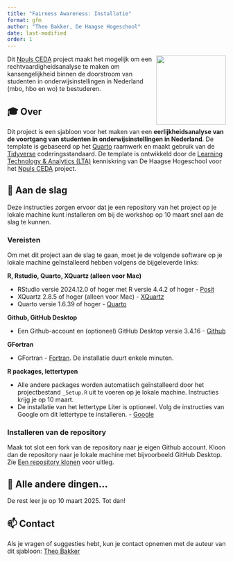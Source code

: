 ```yaml
---
title: "Fairness Awareness: Installatie"
format: gfm
author: "Theo Bakker, De Haagse Hogeschool"
date: last-modified
order: 1
---
```


<a name="top"></a>

<img src="figures/fairness-awareness-hex.png" align="right" height="160"/>

Dit [Npuls CEDA](https://community-data-ai.npuls.nl/groups/view/44d20066-53a8-48c2-b4e9-be348e05d273/project-center-for-educational-data-analytics-ceda) project maakt het mogelijk om een rechtvaardigheidsanalyse te maken om kansengelijkheid binnen de doorstroom van studenten in onderwijsinstellingen in Nederland (mbo, hbo en wo) te bestuderen.

## 🎓 Over

Dit project is een sjabloon voor het maken van een **eerlijkheidsanalyse van de voortgang van studenten in onderwijsinstellingen in Nederland**. De template is gebaseerd op het [Quarto](https://quarto.org/docs/get-started/) raamwerk en maakt gebruik van de [Tidyverse](https://www.tidyverse.org/) coderingsstandaard. De template is ontwikkeld door de [Learning Technology & Analytics (LTA)](https://www.dehaagsehogeschool.nl/onderzoek/lectoraten/learning-technology-analytics) kenniskring van De Haagse Hogeschool voor het [Npuls CEDA](https://community-data-ai.npuls.nl/groups/view/44d20066-53a8-48c2-b4e9-be348e05d273/project-center-for-educational-data-analytics-ceda) project.

## 🚀 Aan de slag

Deze instructies zorgen ervoor dat je een repository van het project op je lokale machine kunt installeren om bij de workshop op 10 maart snel aan de slag te kunnen.

### Vereisten

Om met dit project aan de slag te gaan, moet je de volgende software op je lokale machine geïnstalleerd hebben volgens de bijgeleverde links:

**R, Rstudio, Quarto, XQuartz (alleen voor Mac)**

-   RStudio versie 2024.12.0 of hoger met R versie 4.4.2 of hoger - [Posit](https://posit.co/download/rstudio-desktop/)
-   XQuartz 2.8.5 of hoger (alleen voor Mac) - [XQuartz](https://www.xquartz.org/)
-   Quarto versie 1.6.39 of hoger - [Quarto](https://quarto.org/docs/get-started/)

**Github, GitHub Desktop**

-   Een Github-account en (optioneel) GitHub Desktop versie 3.4.16 - [Github](https://docs.github.com/en/desktop/installing-and-authenticating-to-github-desktop/installing-github-desktop)

**GFortran**

-   GFortran - [Fortran](https://fortran-lang.org/en/learn/os_setup/install_gfortran/). De installatie duurt enkele minuten.

**R packages, lettertypen**

-   Alle andere packages worden automatisch geïnstalleerd door het projectbestand `_Setup.R` uit te voeren op je lokale machine. Instructies krijg je op 10 maart.
-   De installatie van het lettertype Liter is optioneel. Volg de instructies van Google om dit lettertype te installeren. - [Google](https://fonts.google.com/specimen/Liter)

### Installeren van de repository

Maak tot slot een fork van de repository naar je eigen Github account. Kloon dan de repository naar je lokale machine met bijvoorbeeld GitHub Desktop. Zie [Een repository klonen](https://docs.github.com/en/repositories/creating-and-managing-repositories/cloning-a-repository) voor uitleg.

## 🎈 Alle andere dingen...

De rest leer je op 10 maart 2025. Tot dan!

## 📫 Contact

Als je vragen of suggesties hebt, kun je contact opnemen met de auteur van dit sjabloon: [Theo Bakker](mailto:t.c.bakker@hhs.nl)
